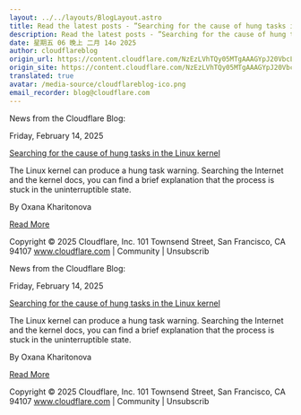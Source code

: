 ```yaml
---
layout: ../../layouts/BlogLayout.astro
title: Read the latest posts - ”Searching for the cause of hung tasks in the Linux kernel”
description: Read the latest posts - ”Searching for the cause of hung tasks in the Linux kernel”
date: 星期五 06 晚上 二月 14o 2025
author: cloudflareblog
origin_url: https://content.cloudflare.com/NzEzLVhTQy05MTgAAAGYpJ20VbcLDlO0DhWpC6ktXVkwmw_39CBtCcwzw3tvJt9EvpvtkCa136mKLQNilYRnS0xaQf4=
origin_site: https://content.cloudflare.com/NzEzLVhTQy05MTgAAAGYpJ20VbcLDlO0DhWpC6ktXVkwmw_39CBtCcwzw3tvJt9EvpvtkCa136mKLQNilYRnS0xaQf4=
translated: true
avatar: /media-source/cloudflareblog-ico.png
email_recorder: blog@cloudflare.com
---
```



<Reference client:only="react" title="Read the latest posts - ”Searching for the cause of hung tasks in the Linux kernel”" url="https://content.cloudflare.com/NzEzLVhTQy05MTgAAAGYpJ20VbcLDlO0DhWpC6ktXVkwmw_39CBtCcwzw3tvJt9EvpvtkCa136mKLQNilYRnS0xaQf4=" />

<Detail client:only="react">
	News from the Cloudflare Blog:

Friday, February 14, 2025

[Searching for the cause of hung tasks in the Linux kernel](https://content.cloudflare.com/NzEzLVhTQy05MTgAAAGYpJ20VbcLDlO0DhWpC6ktXVkwmw_39CBtCcwzw3tvJt9EvpvtkCa136mKLQNilYRnS0xaQf4=)

The Linux kernel can produce a hung task warning. Searching the Internet and the kernel docs, you can find a brief explanation that the process is stuck in the uninterruptible state.

By Oxana Kharitonova

[Read More](https://content.cloudflare.com/NzEzLVhTQy05MTgAAAGYpJ20VbcLDlO0DhWpC6ktXVkwmw_39CBtCcwzw3tvJt9EvpvtkCa136mKLQNilYRnS0xaQf4=)

Copyright © 2025 Cloudflare, Inc. 101 Townsend Street, San Francisco, CA 94107 www.cloudflare.com | Community | Unsubscrib
</Detail>

News from the Cloudflare Blog:

Friday, February 14, 2025

[Searching for the cause of hung tasks in the Linux kernel](https://content.cloudflare.com/NzEzLVhTQy05MTgAAAGYpJ20VbcLDlO0DhWpC6ktXVkwmw_39CBtCcwzw3tvJt9EvpvtkCa136mKLQNilYRnS0xaQf4=)

The Linux kernel can produce a hung task warning. Searching the Internet and the kernel docs, you can find a brief explanation that the process is stuck in the uninterruptible state.

By Oxana Kharitonova

[Read More](https://content.cloudflare.com/NzEzLVhTQy05MTgAAAGYpJ20VbcLDlO0DhWpC6ktXVkwmw_39CBtCcwzw3tvJt9EvpvtkCa136mKLQNilYRnS0xaQf4=)

Copyright © 2025 Cloudflare, Inc. 101 Townsend Street, San Francisco, CA 94107 www.cloudflare.com | Community | Unsubscrib


